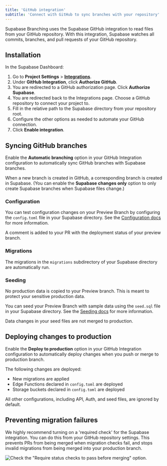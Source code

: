 ```yaml
---
title: 'GitHub integration'
subtitle: 'Connect with GitHub to sync branches with your repository'
---
```


Supabase Branching uses the Supabase GitHub integration to read files from your GitHub repository. With this integration, Supabase watches all commits, branches, and pull requests of your GitHub repository.

## Installation

In the Supabase Dashboard:

1. Go to **Project Settings** > [**Integrations**](/dashboard/project/_/settings/integrations).
2. Under **GitHub Integration**, click **Authorize GitHub**.
3. You are redirected to a GitHub authorization page. Click **Authorize Supabase**.
4. You are redirected back to the Integrations page. Choose a GitHub repository to connect your project to.
5. Fill in the relative path to the Supabase directory from your repository root.
6. Configure the other options as needed to automate your GitHub connection.
7. Click **Enable integration**.

## Syncing GitHub branches

Enable the **Automatic branching** option in your GitHub Integration configuration to automatically sync GitHub branches with Supabase branches.

When a new branch is created in GitHub, a corresponding branch is created in Supabase. (You can enable the **Supabase changes only** option to only create Supabase branches when Supabase files change.)

### Configuration

You can test configuration changes on your Preview Branch by configuring the `config.toml` file in your Supabase directory. See the [Configuration docs](/docs/guides/deployment/branching/configuration) for more information.

A comment is added to your PR with the deployment status of your preview branch.

### Migrations

The migrations in the `migrations` subdirectory of your Supabase directory are automatically run.

### Seeding

No production data is copied to your Preview branch. This is meant to protect your sensitive production data.

You can seed your Preview Branch with sample data using the `seed.sql` file in your Supabase directory. See the [Seeding docs](/docs/guides/local-development/seeding-your-database) for more information.

Data changes in your seed files are not merged to production.

## Deploying changes to production

Enable the **Deploy to production** option in your GitHub Integration configuration to automatically deploy changes when you push or merge to production branch.

The following changes are deployed:

- New migrations are applied
- Edge Functions declared in `config.toml` are deployed
- Storage buckets declared in `config.toml` are deployed

All other configurations, including API, Auth, and seed files, are ignored by default.

## Preventing migration failures

We highly recommend turning on a 'required check' for the Supabase integration. You can do this from your GitHub repository settings. This prevents PRs from being merged when migration checks fail, and stops invalid migrations from being merged into your production branch.

<Image
  zoomable
  className="max-w-[700px] !mx-auto"
  alt='Check the "Require status checks to pass before merging" option.'
  caption='Check the "Require status checks to pass before merging" option.'
  src="/docs/img/guides/platform/branching/github-required-check.jpg?v=1"
/>
